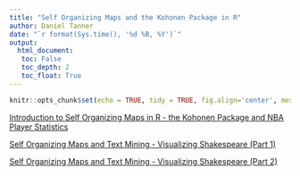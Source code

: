 ```yaml
---
title: "Self Organizing Maps and the Kohonen Package in R"
author: Daniel Tanner
date: "`r format(Sys.time(), '%d %B, %Y')`"
output:
  html_document:
   toc: False
   toc_depth: 2
   toc_float: True
---
```

```r
knitr::opts_chunk$set(echo = TRUE, tidy = TRUE, fig.align='center', message = FALSE, warning = FALSE)
```

[Introduction to Self Organizing Maps in R - the Kohonen Package and NBA Player Statistics](https://clarkdatalabs.github.io/soms/SOM_NBA)

[Self Organizing Maps and Text Mining - Visualizing Shakespeare (Part 1)](https://clarkdatalabs.github.io/soms/SOM_Shakespeare_Part_1)

[Self Organizing Maps and Text Mining - Visualizing Shakespeare (Part 2)](https://clarkdatalabs.github.io/soms/SOM_Shakespeare_Part_2)